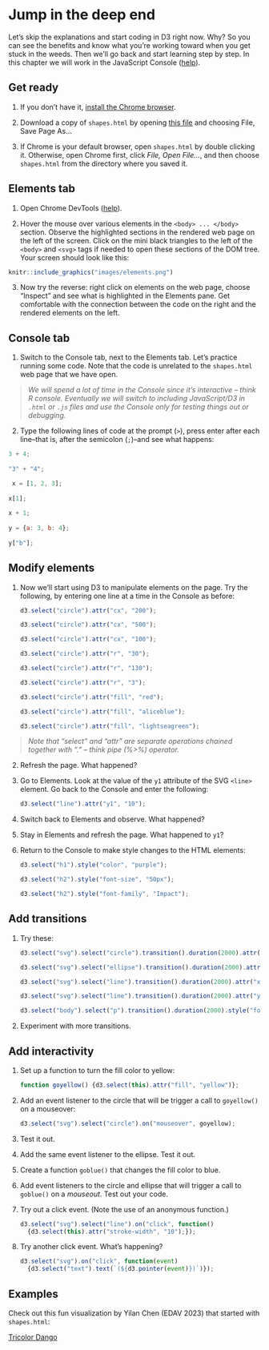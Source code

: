 # Jump in the deep end <i class="fas fa-swimmer"></i> {#jump} 


Let's skip the explanations and start coding in D3 right now. Why? So you can see the benefits and know what you're working toward when you get stuck in the weeds.  Then we'll go back and start learning step by step. In this chapter we will work in the JavaScript Console ([help](index.html#javascript-console)).


## Get ready <i class="fas fa-forward"></i>

1. If you don't have it, [install the Chrome browser](https://www.google.com/chrome/){target="_blank"}.

2. Download a copy of `shapes.html` by opening [this file](https://raw.githubusercontent.com/jtr13/d3book/main/code/shapes.html){target="_blank"} and choosing File, Save Page As...

3. If Chrome is your default browser, open `shapes.html` by double clicking it. Otherwise, open Chrome first, click *File, Open File...*, and then choose `shapes.html` from the directory where you saved it.

## Elements tab <i class="far fa-folder"></i>

1. Open Chrome DevTools ([help](index.html#javascript-console)).

2. Hover the mouse over various elements in the `<body> ... </body>` section.  Observe the highlighted sections in the rendered web page on the left of the screen. Click on the mini black triangles to the left of the `<body>` and `<svg>` tags if needed to open these sections of the DOM tree. Your screen should look like this:

```r
knitr::include_graphics("images/elements.png")
```

3. Now try the reverse: right click on elements on the web page, choose "Inspect" and see what is highlighted in the Elements pane. Get comfortable with the connection between the code on the right and the rendered elements on the left.

## Console tab <i class="far fa-folder"></i>

1. Switch to the Console tab, next to the Elements tab. Let's practice running some code. Note that the code is unrelated to the `shapes.html` web page that we have open. 
    
> <i class="far fa-lightbulb"></i> *We will spend a lot of time in the Console since it's interactive -- think R console. Eventually we will switch to including JavaScript/D3 in `.html` or `.js` files and use the Console only for testing things out or debugging.* 


2. Type the following lines of code at the prompt (`>`), press enter after each line--that is, after the semicolon (`;`)--and see what happens:

``` javascript
3 + 4;
    
"3" + "4";

 x = [1, 2, 3];
    
x[1];
    
x + 1;
    
y = {a: 3, b: 4};
    
y["b"];
```

## Modify elements <i class="fas fa-exchange-alt"></i>

1.  Now we'll start using D3 to manipulate elements on the page. Try the following, by entering one line at a time in the Console as before:

    ``` javascript
    d3.select("circle").attr("cx", "200");

    d3.select("circle").attr("cx", "500");

    d3.select("circle").attr("cx", "100");

    d3.select("circle").attr("r", "30");

    d3.select("circle").attr("r", "130");

    d3.select("circle").attr("r", "3");

    d3.select("circle").attr("fill", "red");

    d3.select("circle").attr("fill", "aliceblue");

    d3.select("circle").attr("fill", "lightseagreen");
    ```
    
    
> <i class="far fa-lightbulb"></i> *Note that "select" and "attr" are separate operations chained together with "." -- think pipe (%>%) operator.*

    

2.  Refresh the page. What happened?

3.  Go to Elements. Look at the value of the `y1` attribute of the SVG `<line>` element. Go back to the Console and enter the following:

    ``` javascript
    d3.select("line").attr("y1", "10");
    ```

4.  Switch back to Elements and observe. What happened?

5.  Stay in Elements and refresh the page. What happened to `y1`?

6. Return to the Console to make style changes to the HTML elements:

    ``` javascript
    d3.select("h1").style("color", "purple");

    d3.select("h2").style("font-size", "50px");

    d3.select("h2").style("font-family", "Impact");
    ```

## Add transitions <i class="far fa-paper-plane"></i>

1.  Try these:

    ``` javascript
    d3.select("svg").select("circle").transition().duration(2000).attr("cx", "400");

    d3.select("svg").select("ellipse").transition().duration(2000).attr("transform", "translate (400, 400)");

    d3.select("svg").select("line").transition().duration(2000).attr("x1", "400");

    d3.select("svg").select("line").transition().duration(2000).attr("y1", "250");

    d3.select("body").select("p").transition().duration(2000).style("font-size", "72px");
    ```

2.  Experiment with more transitions.

## Add interactivity <i class="fas fa-mouse-pointer"></i> 


1.  Set up a function to turn the fill color to yellow:

    ``` javascript
    function goyellow() {d3.select(this).attr("fill", "yellow")};
    ```

2.  Add an event listener to the circle that will be trigger a call to `goyellow()` on a mouseover:

    ``` javascript
    d3.select("svg").select("circle").on("mouseover", goyellow);
    ```

3.  Test it out.

4.  Add the same event listener to the ellipse. Test it out.

5.  Create a function `goblue()` that changes the fill color to blue.

6.  Add event listeners to the circle and ellipse that will trigger a call to `goblue()` on a *mouseout*. Test out your code.

7.  Try out a click event. (Note the use of an anonymous function.)

    ``` javascript
    d3.select("svg").select("line").on("click", function()
      {d3.select(this).attr("stroke-width", "10");});
    ```

8.  Try another click event. What's happening?

    ``` javascript
    d3.select("svg").on("click", function(event)
      {d3.select("text").text(`(${d3.pointer(event)})`)});
    ```

## Examples

Check out this fun visualization by Yilan Chen (EDAV 2023) that started with `shapes.html`: 

[Tricolor Dango](code/tricolor_dango.html)
